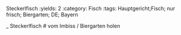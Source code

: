 Steckerlfisch
:yields: 2
:category: Fisch
:tags: Hauptgericht;Fisch; nur frisch; Biergarten; DE; Bayern

_ Steckerlfisch
# vom Imbiss / Biergarten holen
